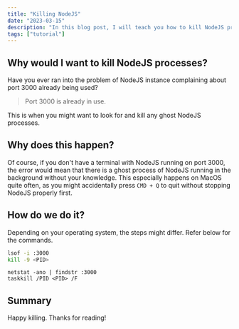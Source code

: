 ```yaml
---
title: "Killing NodeJS"
date: "2023-03-15"
description: "In this blog post, I will teach you how to kill NodeJS processes."
tags: ["tutorial"]
---
```


## Why would I want to kill NodeJS processes?

Have you ever ran into the problem of NodeJS instance complaining
about port 3000 already being used?

> Port 3000 is already in use.

This is when you might want to look for and kill any ghost NodeJS processes.

## Why does this happen?

Of course, if you don't have a terminal with NodeJS running on port 3000, the error would mean that
there is a ghost process of NodeJS running in the background without your knowledge.
This especially happens on MacOS quite often, as you might accidentally press `CMD + Q` to quit without
stopping NodeJS properly first.

## How do we do it?

Depending on your operating system, the steps might differ. Refer below for the commands.

```bash title="Unix"
lsof -i :3000
kill -9 <PID>
```

```batch title="Windows"
netstat -ano | findstr :3000
taskkill /PID <PID> /F
```

## Summary

Happy killing. Thanks for reading!
